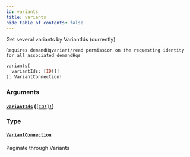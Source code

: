 ```yaml
---
id: variants
title: variants
hide_table_of_contents: false
---
```



Get several variants by VariantIds (currently)

    Requires demandHqvariant/read permission on the requesting identity for all associated demandHqs

```graphql
variants(
  variantIds: [ID!]!
): VariantConnection!
```


### Arguments

#### [`variantIds`](#) ([`[ID!]!`](/developers/demandhq-apis/demand-api/graphql/reference/scalars/id))




### Type

#### [`VariantConnection`](/developers/demandhq-apis/demand-api/graphql/reference/objects/variant-connection)

Paginate through Variants




